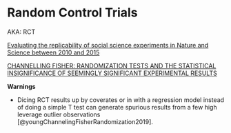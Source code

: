 # Random Control Trials  {.unnumbered}

AKA: RCT

[Evaluating the replicability of social science experiments in Nature and Science between 2010 and 2015](https://www.nature.com/articles/s41562-018-0399-z)

[CHANNELLING FISHER: RANDOMIZATION TESTS AND THE STATISTICAL INSIGNIFICANCE OF SEEMINGLY SIGNIFICANT EXPERIMENTAL RESULTS](https://personal.lse.ac.uk/YoungA/ChannellingFisherQJE.pdf)

**Warnings**

* Dicing RCT results up by coverates or in with a regression model instead of doing a simple T test can generate spurious results from a few high leverage outlier observations [@youngChannelingFisherRandomization2019].
